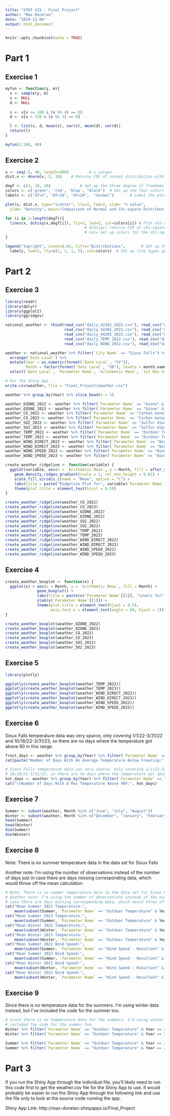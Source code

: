 ---
title: "STAT 415 - Final Project"
author: "Max Donelan"
date: "2024-12-04"
output: html_document
---

```{r setup, include=FALSE}
knitr::opts_chunk$set(echo = TRUE)
```

# Part 1

## Exercise 1

```{r}
myfun <- function(y, m){
  x <- sample(y, m)
  s <- NULL
  d <- NULL
  
  s <- x[x <= 100 & (x %% 4) == 0]
  d <- x[x > 120 & (x %% 3) == 0]

  l <- list(s, d, mean(s), var(s), mean(d), var(d))
  return(l)
}

myfun(1:300, 40)
```

## Exercise 2

```{r}
x <- seq(-5, 40, length=500)         # x values
dist.x <- dnorm(x, 5, 10)    # Returns CDF of normal distribution with mean 10 and sd 10.

degf <- c(3, 10, 20)             # Set up the three degree of freedoms
colors <- c('green', 'red', 'blue', "black")  # Set up the four colors 
labels <- c("df=3", "df=10", "df=20",  "normal")       # Label the plots

plot(x, dist.x, type="scatter", lty=2, lwd=2, xlab= "x value",
  ylab= "Density", main="Comparison of Normal and Chi-square Distributions")         # Plot normal density curve

for (i in 1:length(degf)){
  lines(x, dchisq(x,degf[i]), lty=1, lwd=2, col=colors[i]) # Plot chi-square distribution curves
                                   # dchisq() returns CDF of chi-square distribution
                                   # col= set up colors for the chi-square distributions
}

legend("topright", inset=0.01, title="Distributions",       # Set up the title of legend
  labels, lwd=2, lty=c(1, 1, 1, 2), col=colors)  # Set up line types appearing in the legend
```

# Part 2

## Exercise 3

```{r}
library(readr)
library(dplyr)
library(ggplot2)
library(ggridges)

national_weather <- rbind(read_csv("daily_42101_2022.csv"), read_csv("daily_42101_2023.csv"),
                          read_csv("daily_42401_2022.csv"), read_csv("daily_42401_2023.csv"),
                          read_csv("daily_44201_2022.csv"), read_csv("daily_44201_2023.csv"),
                          read_csv("daily_TEMP_2022.csv"), read_csv("daily_TEMP_2023.csv"),
                          read_csv("daily_WIND_2022.csv"), read_csv("daily_WIND_2023.csv"))

weather <- national_weather %>% filter(`City Name` == "Sioux Falls") %>% 
  arrange(`Date Local`) %>%
  mutate(Year = as.numeric(format(`Date Local`, "%Y")),
         Month = factor(format(`Date Local`, "%B"), levels = month.name)) %>%
  select(`Date Local`, `Parameter Name`, `Arithmetic Mean`, `1st Max Value`, Month, Year)

# For the Shiny App
write.csv(weather, file = "Final_Project/weather.csv")

weather %>% group_by(Year) %>% slice_head(n = 5)

weather_OZONE_2022 <- weather %>% filter(`Parameter Name` == "Ozone" & Year == 2022)
weather_OZONE_2023 <- weather %>% filter(`Parameter Name` == "Ozone" & Year == 2023)
weather_CO_2022 <- weather %>% filter(`Parameter Name` == "Carbon monoxide" & Year == 2022)
weather_CO_2023 <- weather %>% filter(`Parameter Name` == "Carbon monoxide" & Year == 2023)
weather_SO2_2022 <- weather %>% filter(`Parameter Name` == "Sulfur dioxide" & Year == 2022)
weather_SO2_2023 <- weather %>% filter(`Parameter Name` == "Sulfur dioxide" & Year == 2023)
weather_TEMP_2022 <- weather %>% filter(`Parameter Name` == "Outdoor Temperature" & Year == 2022)
weather_TEMP_2023 <- weather %>% filter(`Parameter Name` == "Outdoor Temperature" & Year == 2023)
weather_WIND_DIRECT_2022 <- weather %>% filter(`Parameter Name` == "Wind Direction - Resultant" & Year == 2022)
weather_WIND_DIRECT_2023 <- weather %>% filter(`Parameter Name` == "Wind Direction - Resultant" & Year == 2023)
weather_WIND_SPEED_2022 <- weather %>% filter(`Parameter Name` == "Wind Speed - Resultant" & Year == 2022)
weather_WIND_SPEED_2023 <- weather %>% filter(`Parameter Name` == "Wind Speed - Resultant" & Year == 2023)

create_weather_ridgeline <- function(variable) {
  ggplot(variable, aes(x = `Arithmetic Mean`, y = Month, fill = after_stat(x))) +
    geom_density_ridges_gradient(scale = 1, rel_min_height = 0.01) +
    scale_fill_viridis_c(name = "Mean", option = "C") +
    labs(title = paste("Ridgeline Plot for", variable$`Parameter Name`[[1]], "in", variable$Year[[1]])) + 
    theme(plot.title = element_text(hjust = 0.5))
}

create_weather_ridgeline(weather_CO_2022)
create_weather_ridgeline(weather_CO_2023)
create_weather_ridgeline(weather_OZONE_2022)
create_weather_ridgeline(weather_OZONE_2023)
create_weather_ridgeline(weather_SO2_2022)
create_weather_ridgeline(weather_SO2_2023)
create_weather_ridgeline(weather_TEMP_2022)
create_weather_ridgeline(weather_TEMP_2023)
create_weather_ridgeline(weather_WIND_DIRECT_2022)
create_weather_ridgeline(weather_WIND_DIRECT_2023)
create_weather_ridgeline(weather_WIND_SPEED_2022)
create_weather_ridgeline(weather_WIND_SPEED_2023)
```

## Exercise 4

```{r}
create_weather_boxplot <- function(x) {
  ggplot(x) + aes(x = Month, y = `Arithmetic Mean`, fill = Month) + 
              geom_boxplot() +
              labs(title = paste(x$`Parameter Name`[[1]], "Levels for", x$Year[[1]])) + 
              ylab(x$`Parameter Name`[[1]]) +
              theme(plot.title = element_text(hjust = 0.5),
                    axis.text.x = element_text(angle = 60, hjust = 1))
}

create_weather_boxplot(weather_OZONE_2022)
create_weather_boxplot(weather_OZONE_2023)
create_weather_boxplot(weather_CO_2022)
create_weather_boxplot(weather_CO_2023)
create_weather_boxplot(weather_SO2_2022)
create_weather_boxplot(weather_SO2_2023)
```

## Exercise 5

```{r}
library(plotly)

ggplotly(create_weather_boxplot(weather_TEMP_2022))
ggplotly(create_weather_boxplot(weather_TEMP_2023))
ggplotly(create_weather_boxplot(weather_WIND_DIRECT_2022))
ggplotly(create_weather_boxplot(weather_WIND_DIRECT_2023))
ggplotly(create_weather_boxplot(weather_WIND_SPEED_2022))
ggplotly(create_weather_boxplot(weather_WIND_SPEED_2023))
```
## Exercise 6
Sioux Falls temperature data was very sparce, only covering 1/1/22-3/31/22 and 10/18/22-3/31/23, so there are no days where the temperature got above 90 in this range.
```{r}
frost_days <- weather %>% group_by(Year) %>% filter(`Parameter Name` == "Outdoor Temperature" & `Arithmetic Mean` < 32) %>% nrow()
cat(paste("Number of Days With An Average Temperature Below Freezing:", frost_days))

# Sioux Falls temperature data was very sparce, only covering 1/1/22-3/31/22 and
# 10/18/22-3/31/23, so there are no days where the temperature got above 90 in this range.
hot_days <- weather %>% group_by(Year) %>% filter(`Parameter Name` == "Outdoor Temperature" & `1st Max Value` > 90) %>% nrow()
cat("\nNumber of Days With A Max Temperature Above 90F:", hot_days)
```

## Exercise 7

```{r}
Summer <- subset(weather, Month %in% c("June", "July", "August"))
Winter <- subset(weather, Month %in% c("December", "January", "February"))
head(Summer)
head(Winter)
dim(Summer)
dim(Winter)
```

## Exercise 8
Note: There is no summer temperature data in the data set for Sioux Falls

Another note: I'm using the number of observations instead of the number of days just in case there are days missing corresponding data, which would throw off the mean calculation
```{r}
# Note: There is no summer temperature data in the data set for Sioux Falls
# Another note: I'm using the number of observations instead of the number of days just in
# case there are days missing corresponding data, which would throw off the mean calculation
cat("Mean Summer 2022 Temperature:", 
    mean(subset(Summer, `Parameter Name` == "Outdoor Temperature" & Year == 2022)$`Arithmetic Mean`), "\n")
cat("Mean Summer 2023 Temperature:", 
    mean(subset(Summer, `Parameter Name` == "Outdoor Temperature" & Year == 2023)$`Arithmetic Mean`), "\n")
cat("Mean Winter 2022 Temperature:", 
    mean(subset(Winter, `Parameter Name` == "Outdoor Temperature" & Year == 2022)$`Arithmetic Mean`), "\n")
cat("Mean Winter 2023 Temperature:", 
    mean(subset(Winter, `Parameter Name` == "Outdoor Temperature" & Year == 2023)$`Arithmetic Mean`), "\n")
cat("Mean Summer 2022 Wind Speed:", 
    mean(subset(Summer, `Parameter Name` == "Wind Speed - Resultant" & Year == 2022)$`Arithmetic Mean`), "\n")
cat("Mean Summer 2023 Wind Speed:", 
    mean(subset(Summer, `Parameter Name` == "Wind Speed - Resultant" & Year == 2023)$`Arithmetic Mean`), "\n")
cat("Mean Winter 2022 Wind Speed:", 
    mean(subset(Winter, `Parameter Name` == "Wind Speed - Resultant" & Year == 2022)$`Arithmetic Mean`), "\n")
cat("Mean Winter 2023 Wind Speed:", 
    mean(subset(Winter, `Parameter Name` == "Wind Speed - Resultant" & Year == 2023)$`Arithmetic Mean`), "\n")
```

## Exercise 9
Since there is no temperature data for the summers. I'm using winter data instead, but I've included the code for the summer too.

```{r}
# Since there is no temperature data for the summers, I'm using winter data instead, but I've
# included the code for the summer too.
Winter %>% filter(`Parameter Name` == "Outdoor Temperature" & Year == 2022) %>% mutate(Difference = `Arithmetic Mean` - mean(`Arithmetic Mean`)) %>% arrange(Difference) %>% head(n = 10)
Winter %>% filter(`Parameter Name` == "Outdoor Temperature" & Year == 2023) %>% mutate(Difference = `Arithmetic Mean` - mean(`Arithmetic Mean`)) %>% arrange(Difference) %>% head(n = 10)

Summer %>% filter(`Parameter Name` == "Outdoor Temperature" & Year == 2022) %>% mutate(Difference = `Arithmetic Mean` - mean(`Arithmetic Mean`)) %>% arrange(Difference) %>% head(n = 10)
Summer %>% filter(`Parameter Name` == "Outdoor Temperature" & Year == 2023) %>% mutate(Difference = `Arithmetic Mean` - mean(`Arithmetic Mean`)) %>% arrange(Difference) %>% head(n = 10)
```

# Part 3
If you run the Shiny App through the individual file, you'll likely need to run this code first to get the weather.csv file for the Shiny App to use. It would probably be easier to run the Shiny App through the following link and use the file only to look at the source code running the app.

Shiny App Link: http://max-donelan.shinyapps.io/Final_Project



